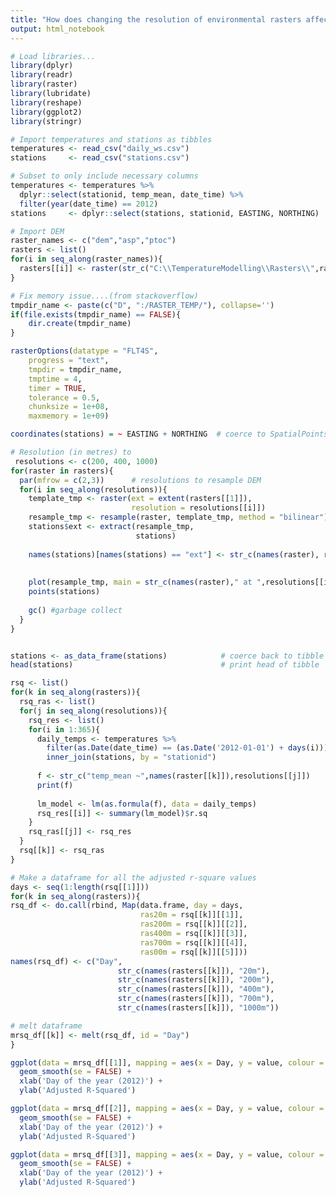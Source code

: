 ```yaml
---
title: "How does changing the resolution of environmental rasters affect modelling mean tempeature?"
output: html_notebook
---
```



```r
# Load libraries...
library(dplyr)
library(readr)
library(raster)
library(lubridate)
library(reshape)
library(ggplot2)
library(stringr)
```


```r
# Import temperatures and stations as tibbles
temperatures <- read_csv("daily_ws.csv")
stations     <- read_csv("stations.csv")

# Subset to only include necessary columns
temperatures <- temperatures %>% 
  dplyr::select(stationid, temp_mean, date_time) %>%
  filter(year(date_time) == 2012)
stations     <- dplyr::select(stations, stationid, EASTING, NORTHING)

# Import DEM
raster_names <- c("dem","asp","ptoc")
rasters <- list()
for(i in seq_along(raster_names)){
  rasters[[i]] <- raster(str_c("C:\\TemperatureModelling\\Rasters\\",raster_names[[i]],".tif"))
}

```



```r
# Fix memory issue....(from stackoverflow)
tmpdir_name <- paste(c("D", ":/RASTER_TEMP/"), collapse='')
if(file.exists(tmpdir_name) == FALSE){
    dir.create(tmpdir_name)
}

rasterOptions(datatype = "FLT4S", 
    progress = "text", 
    tmpdir = tmpdir_name, 
    tmptime = 4, 
    timer = TRUE,
    tolerance = 0.5,
    chunksize = 1e+08,
    maxmemory = 1e+09)
```



```r
coordinates(stations) = ~ EASTING + NORTHING  # coerce to SpatialPointsDataFrame

# Resolution (in metres) to 
 resolutions <- c(200, 400, 1000)
for(raster in rasters){
  par(mfrow = c(2,3))      # resolutions to resample DEM
  for(i in seq_along(resolutions)){
    template_tmp <- raster(ext = extent(rasters[[1]]),   
                           resolution = resolutions[[i]])
    resample_tmp <- resample(raster, template_tmp, method = "bilinear") # resample
    stations$ext <- extract(resample_tmp,       
                            stations) 
    
    names(stations)[names(stations) == "ext"] <- str_c(names(raster), resolutions[[i]])
    
    
    plot(resample_tmp, main = str_c(names(raster)," at ",resolutions[[i]]," m resolution"))
    points(stations)
    
    gc() #garbage collect
  }
}


stations <- as_data_frame(stations)            # coerce back to tibble
head(stations)                                 # print head of tibble

```


```r

rsq <- list()
for(k in seq_along(rasters)){
  rsq_ras <- list()
  for(j in seq_along(resolutions)){
    rsq_res <- list()
    for(i in 1:365){
      daily_temps <- temperatures %>%
        filter(as.Date(date_time) == (as.Date('2012-01-01') + days(i))) %>%
        inner_join(stations, by = "stationid")
      
      f <- str_c("temp_mean ~",names(raster[[k]]),resolutions[[j]])
      print(f)
      
      lm_model <- lm(as.formula(f), data = daily_temps)
      rsq_res[[i]] <- summary(lm_model)$r.sq
    }
    rsq_ras[[j]] <- rsq_res
  }
  rsq[[k]] <- rsq_ras
}


```




```r
# Make a dataframe for all the adjusted r-square values
days <- seq(1:length(rsq[[1]]))
for(k in seq_along(rasters)){
rsq_df <- do.call(rbind, Map(data.frame, day = days,
                             ras20m = rsq[[k]][[1]],
                             ras200m = rsq[[k]][[2]],
                             ras400m = rsq[[k]][[3]],
                             ras700m = rsq[[k]][[4]],
                             ras00m = rsq[[k]][[5]]))
names(rsq_df) <- c("Day",
                        str_c(names(rasters[[k]]), "20m"),
                        str_c(names(rasters[[k]]), "200m"),
                        str_c(names(rasters[[k]]), "400m"),
                        str_c(names(rasters[[k]]), "700m"),
                        str_c(names(rasters[[k]]), "1000m"))

# melt dataframe
mrsq_df[[k]] <- melt(rsq_df, id = "Day")
}


```


```r
ggplot(data = mrsq_df[[1]], mapping = aes(x = Day, y = value, colour = variable)) +
  geom_smooth(se = FALSE) +
  xlab('Day of the year (2012)') +
  ylab('Adjusted R-Squared') 

ggplot(data = mrsq_df[[2]], mapping = aes(x = Day, y = value, colour = variable)) +
  geom_smooth(se = FALSE) +
  xlab('Day of the year (2012)') +
  ylab('Adjusted R-Squared')

ggplot(data = mrsq_df[[3]], mapping = aes(x = Day, y = value, colour = variable)) +
  geom_smooth(se = FALSE) +
  xlab('Day of the year (2012)') +
  ylab('Adjusted R-Squared')
  
```


